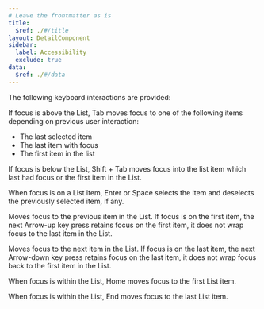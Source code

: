 ```yaml
---
# Leave the frontmatter as is
title:
  $ref: ./#/title
layout: DetailComponent
sidebar:
  label: Accessibility
  exclude: true
data:
  $ref: ./#/data
---
```


The following keyboard interactions are provided:

<KeyboardControls>
<KeyboardControl keyOrCombos="Tab">

If focus is above the List, Tab moves focus to one of the following items depending on previous user interaction:

- The last selected item
- The last item with focus
- The first item in the list

</KeyboardControl>
<KeyboardControl keyOrCombos="Shift + Tab">

If focus is below the List, Shift + Tab moves focus into the list item which last had focus or the first item in the List.

</KeyboardControl>
<KeyboardControl keyOrCombos="Space / Enter">

When focus is on a List item, Enter or Space selects the item and deselects the previously selected item, if any.

</KeyboardControl>
<KeyboardControl keyOrCombos="ArrowUp">

Moves focus to the previous item in the List. If focus is on the first item, the next Arrow-up key press retains focus on the first item, it does not wrap focus to the last item in the List.

</KeyboardControl>
<KeyboardControl keyOrCombos="ArrowDown">

Moves focus to the next item in the List. If focus is on the last item, the next Arrow-down key press retains focus on the last item, it does not wrap focus back to the first item in the List.

</KeyboardControl>
<KeyboardControl keyOrCombos="Home">

When focus is within the List, Home moves focus to the first List item.

</KeyboardControl>
<KeyboardControl keyOrCombos="End">

When focus is within the List, End moves focus to the last List item.

</KeyboardControl>
</KeyboardControls>
